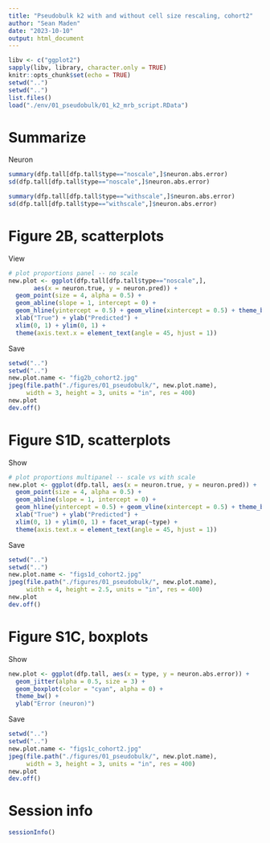 ```yaml
---
title: "Pseudobulk k2 with and without cell size rescaling, cohort2"
author: "Sean Maden"
date: "2023-10-10"
output: html_document
---
```


```r
libv <- c("ggplot2")
sapply(libv, library, character.only = TRUE)
knitr::opts_chunk$set(echo = TRUE)
setwd("..")
setwd("..")
list.files()
load("./env/01_pseudobulk/01_k2_mrb_script.RData")
```


# Summarize

Neuron

```r
summary(dfp.tall[dfp.tall$type=="noscale",]$neuron.abs.error)
sd(dfp.tall[dfp.tall$type=="noscale",]$neuron.abs.error)

summary(dfp.tall[dfp.tall$type=="withscale",]$neuron.abs.error)
sd(dfp.tall[dfp.tall$type=="withscale",]$neuron.abs.error)
```

# Figure 2B, scatterplots

View

```r
# plot proportions panel -- no scale
new.plot <- ggplot(dfp.tall[dfp.tall$type=="noscale",], 
       aes(x = neuron.true, y = neuron.pred)) + 
  geom_point(size = 4, alpha = 0.5) + 
  geom_abline(slope = 1, intercept = 0) + 
  geom_hline(yintercept = 0.5) + geom_vline(xintercept = 0.5) + theme_bw() +
  xlab("True") + ylab("Predicted") +
  xlim(0, 1) + ylim(0, 1) +
  theme(axis.text.x = element_text(angle = 45, hjust = 1))

```

Save

```r
setwd("..")
setwd("..")
new.plot.name <- "fig2b_cohort2.jpg"
jpeg(file.path("./figures/01_pseudobulk/", new.plot.name), 
     width = 3, height = 3, units = "in", res = 400)
new.plot
dev.off()
```

# Figure S1D, scatterplots

Show

```r
# plot proportions multipanel -- scale vs with scale
new.plot <- ggplot(dfp.tall, aes(x = neuron.true, y = neuron.pred)) + 
  geom_point(size = 4, alpha = 0.5) + 
  geom_abline(slope = 1, intercept = 0) + 
  geom_hline(yintercept = 0.5) + geom_vline(xintercept = 0.5) + theme_bw() +
  xlab("True") + ylab("Predicted") +
  xlim(0, 1) + ylim(0, 1) + facet_wrap(~type) +
  theme(axis.text.x = element_text(angle = 45, hjust = 1))
```

Save

```r
setwd("..")
setwd("..")
new.plot.name <- "figs1d_cohort2.jpg"
jpeg(file.path("./figures/01_pseudobulk/", new.plot.name), 
     width = 4, height = 2.5, units = "in", res = 400)
new.plot
dev.off()
```

# Figure S1C, boxplots

Show

```r
new.plot <- ggplot(dfp.tall, aes(x = type, y = neuron.abs.error)) + 
  geom_jitter(alpha = 0.5, size = 3) + 
  geom_boxplot(color = "cyan", alpha = 0) + 
  theme_bw() + 
  ylab("Error (neuron)")
```

Save

```r
setwd("..")
setwd("..")
new.plot.name <- "figs1c_cohort2.jpg"
jpeg(file.path("./figures/01_pseudobulk/", new.plot.name), 
     width = 3, height = 3, units = "in", res = 400)
new.plot
dev.off()
```

# Session info

```r
sessionInfo()
```